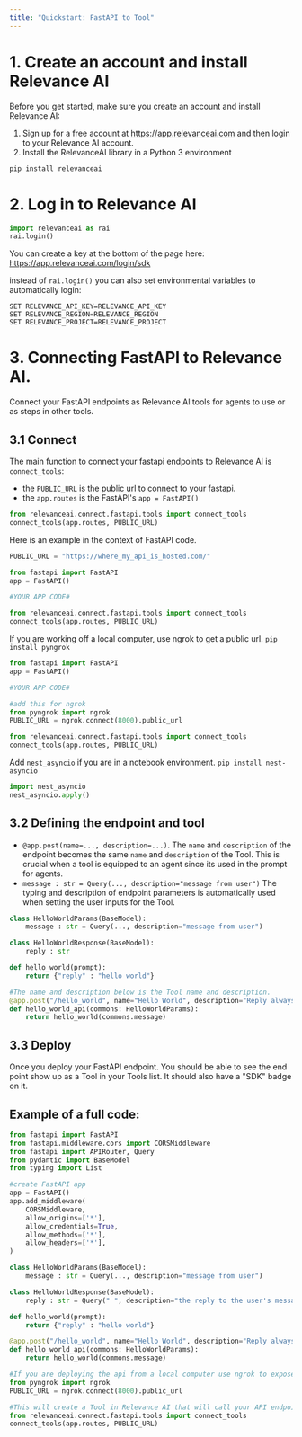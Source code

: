 ```yaml
---
title: "Quickstart: FastAPI to Tool"
---
```


# 1. Create an account and install Relevance AI

Before you get started, make sure you create an account and install Relevance AI:
  1. Sign up for a free account at https://app.relevanceai.com and then login to your Relevance AI account.
  2. Install the RelevanceAI library in a Python 3 environment

```
pip install relevanceai
```

# 2. Log in to Relevance AI

```python Python
import relevanceai as rai
rai.login()
```
You can create a key at the bottom of the page here: https://app.relevanceai.com/login/sdk

instead of `rai.login()` you can also set environmental variables to automatically login:
```
SET RELEVANCE_API_KEY=RELEVANCE_API_KEY
SET RELEVANCE_REGION=RELEVANCE_REGION
SET RELEVANCE_PROJECT=RELEVANCE_PROJECT
```

# 3. Connecting FastAPI to Relevance AI.
Connect your FastAPI endpoints as Relevance AI tools for agents to use or as steps in other tools.

## 3.1 Connect
The main function to connect your fastapi endpoints to Relevance AI is `connect_tools`:
- the `PUBLIC_URL` is the public url to connect to your fastapi. 
- the `app.routes` is the FastAPI's `app = FastAPI()`  

```python Python
from relevanceai.connect.fastapi.tools import connect_tools
connect_tools(app.routes, PUBLIC_URL)
```

Here is an example in the context of FastAPI code.
```python Python
PUBLIC_URL = "https://where_my_api_is_hosted.com/"

from fastapi import FastAPI
app = FastAPI()

#YOUR APP CODE#

from relevanceai.connect.fastapi.tools import connect_tools
connect_tools(app.routes, PUBLIC_URL)
```

If you are working off a local computer, use ngrok to get a public url. `pip install pyngrok`

```python Python
from fastapi import FastAPI
app = FastAPI()

#YOUR APP CODE#

#add this for ngrok
from pyngrok import ngrok
PUBLIC_URL = ngrok.connect(8000).public_url

from relevanceai.connect.fastapi.tools import connect_tools
connect_tools(app.routes, PUBLIC_URL)
```

Add `nest_asyncio` if you are in a notebook environment. `pip install nest-asyncio`

```python Python
import nest_asyncio
nest_asyncio.apply()
```

## 3.2 Defining the endpoint and tool
- `@app.post(name=..., description=...)`. The `name` and `description` of the endpoint becomes the same `name` and `description` of the Tool. This is crucial when a tool is equipped to an agent since its used in the prompt for agents.
- `message : str = Query(..., description="message from user")` The typing and description of endpoint parameters is automatically used when setting the user inputs for the Tool.

```python Python
class HelloWorldParams(BaseModel):
    message : str = Query(..., description="message from user")

class HelloWorldResponse(BaseModel):
    reply : str

def hello_world(prompt):
    return {"reply" : "hello world"}

#The name and description below is the Tool name and description.
@app.post("/hello_world", name="Hello World", description="Reply always with hello world", response_model=HelloWorldResponse)
def hello_world_api(commons: HelloWorldParams):
    return hello_world(commons.message)
```

## 3.3 Deploy
Once you deploy your FastAPI endpoint. You should be able to see the end point show up as a Tool in your Tools list. It should also have a "SDK" badge on it.


## Example of a full code:
```python Python
from fastapi import FastAPI
from fastapi.middleware.cors import CORSMiddleware
from fastapi import APIRouter, Query
from pydantic import BaseModel
from typing import List

#create FastAPI app
app = FastAPI()
app.add_middleware(
    CORSMiddleware,
    allow_origins=['*'],
    allow_credentials=True,
    allow_methods=['*'],
    allow_headers=['*'],
)

class HelloWorldParams(BaseModel):
    message : str = Query(..., description="message from user")

class HelloWorldResponse(BaseModel):
    reply : str = Query(" ", description="the reply to the user's message")

def hello_world(prompt):
    return {"reply" : "hello world"}

@app.post("/hello_world", name="Hello World", description="Reply always with hello world", response_model=HelloWorldResponse)
def hello_world_api(commons: HelloWorldParams):
    return hello_world(commons.message)

#If you are deploying the api from a local computer use ngrok to expose a public url.
from pyngrok import ngrok
PUBLIC_URL = ngrok.connect(8000).public_url

#This will create a Tool in Relevance AI that will call your API endpoint
from relevanceai.connect.fastapi.tools import connect_tools
connect_tools(app.routes, PUBLIC_URL)
```
